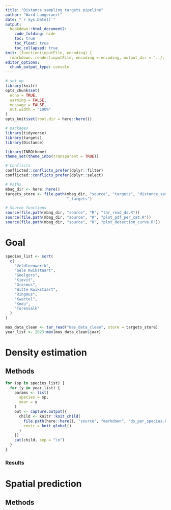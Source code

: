```yaml
---
title: "Distance sampling targets pipeline"
author: "Ward Langeraert"
date: "`r Sys.Date()`"
output:
  bookdown::html_document2:
    code_folding: hide
    toc: true
    toc_float: true
    toc_collapsed: true
knit: (function(inputFile, encoding) {
  rmarkdown::render(inputFile, encoding = encoding, output_dir = "../../output/rapporten/markdown/algemeen") })
editor_options: 
  chunk_output_type: console
---
```


```r
# set up
library(knitr)
opts_chunk$set(
  echo = TRUE,
  warning = FALSE,
  message = FALSE,
  out.width = "100%"
)
opts_knit$set(root.dir = here::here())
```

```r
# packages
library(tidyverse)
library(targets)
library(Distance)

library(INBOtheme)
theme_set(theme_inbo(transparent = TRUE))

# Conflicts
conflicted::conflicts_prefer(dplyr::filter)
conflicted::conflicts_prefer(dplyr::select)

# Paths
mbag_dir <- here::here()
targets_store <- file.path(mbag_dir, "source", "targets", "distance_sampling",
                           "_targets")

# Source functions
source(file.path(mbag_dir, "source", "R", "tar_read_ds.R"))
source(file.path(mbag_dir, "source", "R", "plot_pdf_per_cat.R"))
source(file.path(mbag_dir, "source", "R", "plot_detection_curve.R"))
```

# Goal

```r
species_list <- sort(
  c(
    "Veldleeuwerik",
    "Gele Kwikstaart",
    "Geelgors",
    "Kievit",
    "Grasmus",
    "Witte Kwikstaart",
    "Ringmus",
    "Kwartel",
    "Kneu",
    "Torenvalk"
  )
)

mas_data_clean <- tar_read("mas_data_clean", store = targets_store)
year_list <- 2023:max(mas_data_clean$jaar)
```

# Density estimation
## Methods

```r
for (sp in species_list) {
  for (y in year_list) {
    params <- list(
      species = sp,
      year = y
    )
    out <- capture.output({
      child <- knitr::knit_child(
        file.path(here::here(), "source", "markdown", "ds_per_species.Rmd"),
        envir = knit_global()
      )
    })
    cat(child, sep = "\n")
  }
}
```

### Results

# Spatial prediction
## Methods
